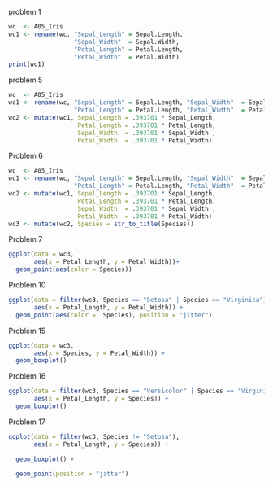 problem 1
```r
wc  <- A05_Iris
wc1 <- rename(wc, "Sepal_Length" = Sepal.Length,
                  "Sepal_Width"  = Sepal.Width,
                  "Petal_Length" = Petal.Length,
                  "Petal_Width"  = Petal.Width)
print(wc1)

```

problem 5
```r
wc  <- A05_Iris
wc1 <- rename(wc, "Sepal_Length" = Sepal.Length, "Sepal_Width"  = Sepal.Width,
                  "Petal_Length" = Petal.Length, "Petal_Width"  = Petal.Width)
wc2 <- mutate(wc1, Sepal_Length = .393701 * Sepal_Length,
                   Petal_Length = .393701 * Petal_Length,
                   Sepal_Width  = .393701 * Sepal_Width ,
                   Petal_Width  = .393701 * Petal_Width)

```

Problem 6
```r
wc  <- A05_Iris
wc1 <- rename(wc, "Sepal_Length" = Sepal.Length, "Sepal_Width"  = Sepal.Width,
                  "Petal_Length" = Petal.Length, "Petal_Width"  = Petal.Width)
wc2 <- mutate(wc1, Sepal_Length = .393701 * Sepal_Length,
                   Petal_Length = .393701 * Petal_Length,
                   Sepal_Width  = .393701 * Sepal_Width ,
                   Petal_Width  = .393701 * Petal_Width)
wc3 <- mutate(wc2, Species = str_to_title(Species))

```

Problem 7
```r
ggplot(data = wc3,
       aes(x = Petal_Length, y = Petal_Width))+
  geom_point(aes(color = Species))
```
Problem 10
```r
ggplot(data = filter(wc3, Species == "Setosa" | Species == "Virginica"),
       aes(x = Petal_Length, y = Petal_Width)) +
  geom_point(aes(color =  Species), position = "jitter")

```
Problem 15
```r
ggplot(data = wc3,
       aes(x = Species, y = Petal_Width)) + 
  geom_boxplot()

```

Problem 16
```r
ggplot(data = filter(wc3, Species == "Versicolor" | Species == "Virginica"),
       aes(x = Petal_Length, y = Species)) + 
  geom_boxplot()
```
Problem 17
```r
ggplot(data = filter(wc3, Species != "Setosa"),
       aes(x = Petal_Length, y = Species)) + 

  geom_boxplot() +

  geom_point(position = "jitter")
```
